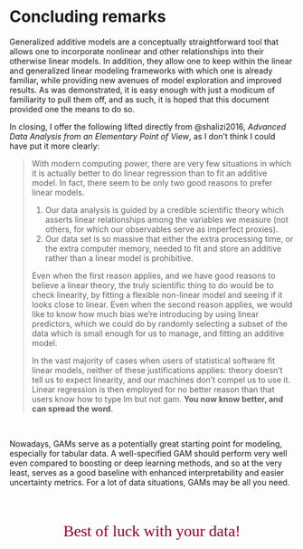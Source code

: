 # Concluding remarks


Generalized additive models are a conceptually straightforward tool that allows one to incorporate nonlinear and other relationships into their otherwise linear models. In addition, they allow one to keep within the linear and generalized linear modeling frameworks with which one is already familiar, while providing new avenues of model exploration and improved results.  As was demonstrated, it is easy enough with just a modicum of familiarity to pull them off, and as such, it is hoped that this document provided one the means to do so.

In closing, I offer the following lifted directly from @shalizi2016, *Advanced Data Analysis from an Elementary Point of View*, as I don't think I could have put it more clearly:

> With modern computing power, there are very few situations in which it is actually better to do linear regression than to fit an additive model. In fact, there seem to be only two good reasons to prefer linear models.
>
1. Our data analysis is guided by a credible scientific theory which asserts linear relationships among the variables we measure (not others, for which our observables
serve as imperfect proxies).
2. Our data set is so massive that either the extra processing time, or the extra computer memory, needed to fit and store an additive rather than a linear
model is prohibitive.
>
Even when the first reason applies, and we have good reasons to believe a linear theory, the truly scientific thing to do would be to check linearity, by fitting a flexible non-linear model and seeing if it looks close to linear. Even when the second reason applies, we would like to know how much bias we're introducing by using linear predictors, which we could do by randomly selecting a subset of the data which is small enough for us to manage, and fitting an additive model.
>
In the vast majority of cases when users of statistical software fit linear models, neither of these justifications applies: theory doesn't tell us to expect linearity, and our machines don't compel us to use it. Linear regression is then employed for no better reason than that users know how to type lm but not gam. **You now know
better, and can spread the word**.

<br>

Nowadays, GAMs serve as a potentially great starting point for modeling, especially for tabular data. A well-specified GAM should perform very well even compared to boosting or deep learning methods, and so at the very least, serves as a good baseline with enhanced interpretability and easier uncertainty metrics.  For a lot of data situations, GAMs may be all you need.

<br>
<br>

<div style="text-align:center">
<span class="" style="font-size:200%; color: #990024; font-family:'Alex Brush'">Best of luck with your data!</span>
</div>